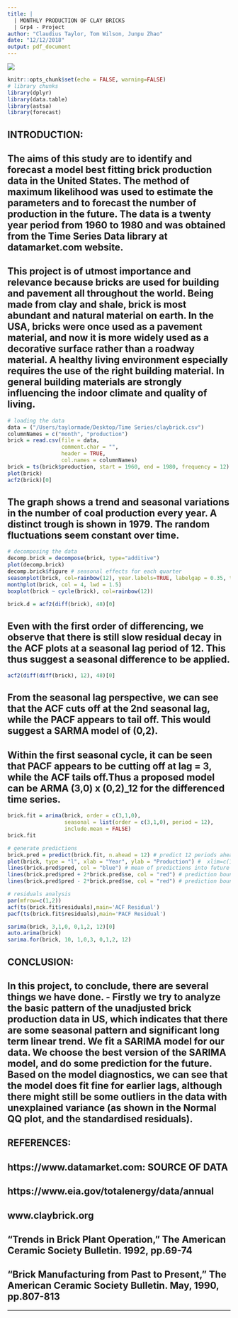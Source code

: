 ```yaml
---
title: |
  | MONTHLY PRODUCTION OF CLAY BRICKS 
  | Grp4 - Project
author: "Claudius Taylor, Tom Wilson, Junpu Zhao"
date: "12/12/2018"
output: pdf_document
---
```

\centering
![](brick.png)
\raggedright
\clearpage

```r
knitr::opts_chunk$set(echo = FALSE, warning=FALSE)
# library chunks
library(dplyr)
library(data.table)
library(astsa)
library(forecast)
```

INTRODUCTION: {-}
---
## The aims of this study are to identify and forecast a model best fitting brick production data in the United States. The method of maximum likelihood was used to estimate the parameters and to forecast the number of production in the future. The data is a twenty year period from 1960 to 1980 and was obtained from the Time Series Data library at datamarket.com website. 
This project is of utmost importance and relevance because bricks are used for building and pavement all throughout the world. Being made from clay and shale, brick is most abundant and natural material on earth. In the USA, bricks were once used as a pavement material, and now it is more widely used as a decorative surface rather than a roadway material. A healthy living environment especially requires the use of the right building material. In general building materials are strongly influencing the indoor climate and quality of living.
---
\clearpage

```r
# loading the data
data = ("/Users/taylormade/Desktop/Time Series/claybrick.csv")
columnNames = c("month", "production") 
brick = read.csv(file = data,
                 comment.char = "",
                 header = TRUE,
                 col.names = columnNames)
brick = ts(brick$production, start = 1960, end = 1980, frequency = 12)
plot(brick)
acf2(brick)[0]
```

## The graph shows a trend and seasonal variations in the number of coal production every year. A distinct trough is shown in 1979. The random fluctuations seem constant over time.

```r
# decomposing the data
decomp.brick = decompose(brick, type="additive")
plot(decomp.brick)
decomp.brick$figure # seasonal effects for each quarter
seasonplot(brick, col=rainbow(12), year.labels=TRUE, labelgap = 0.35, type = "l")
monthplot(brick, col = 4, lwd = 1.5)
boxplot(brick ~ cycle(brick), col=rainbow(12))
```

```r
brick.d = acf2(diff(brick), 48)[0]
```

## Even with the first order of differencing, we observe that there is still slow residual decay in the ACF plots at a seasonal lag period of 12. This thus suggest a seasonal difference to be applied.

```r
acf2(diff(diff(brick), 12), 48)[0]
```

##  From the seasonal lag perspective, we can see that the ACF cuts off at the 2nd seasonal lag, while the PACF appears to tail off. This would suggest a SARMA model of (0,2).
## Within the first seasonal cycle, it can be seen that PACF appears to be cutting off at lag = 3, while the ACF tails off.Thus a proposed model can be ARMA (3,0) x (0,2)_12 for the differenced time series.

```r
brick.fit = arima(brick, order = c(3,1,0),
                  seasonal = list(order = c(3,1,0), period = 12),
                  include.mean = FALSE)
brick.fit
```

```r
# generate predictions
brick.pred = predict(brick.fit, n.ahead = 12) # predict 12 periods ahead
plot(brick, type = "l", xlab = "Year", ylab = "Production") #  xlim=c(1970,1980), ylim=c(50,200), 
lines(brick.pred$pred, col = "blue") # mean of predictions into future (actual)
lines(brick.pred$pred + 2*brick.pred$se, col = "red") # prediction bounds +1.96
lines(brick.pred$pred - 2*brick.pred$se, col = "red") # prediction bounds -1.96
```

```r
# residuals analysis
par(mfrow=c(1,2))
acf(ts(brick.fit$residuals),main='ACF Residual')
pacf(ts(brick.fit$residuals),main='PACF Residual')
```

```r
sarima(brick, 3,1,0, 0,1,2, 12)[0]
auto.arima(brick)
sarima.for(brick, 10, 1,0,3, 0,1,2, 12)
```

CONCLUSION: {-}
---
In this project, to conclude, there are several things we have done. - Firstly we try to analyze the basic pattern of the unadjusted brick production data in US, which indicates that there are some seasonal pattern and significant long term linear trend. We fit a SARIMA model for our data. We choose the best version of the SARIMA model, and do some prediction for the future. Based on the model diagnostics, we can see that the model does fit fine for earlier lags, although there might still be some outliers in the data with unexplained variance (as shown in the Normal QQ plot, and the standardised residuals).
---

\clearpage

REFERENCES: {-}
---
## https://www.datamarket.com: SOURCE OF DATA

## https://www.eia.gov/totalenergy/data/annual

## www.claybrick.org

## "Trends in Brick Plant Operation,"  The American Ceramic Society Bulletin. 1992, pp.69-74
  
## "Brick Manufacturing from Past to Present," The American Ceramic Society Bulletin. May, 1990, pp.807-813
  
---
